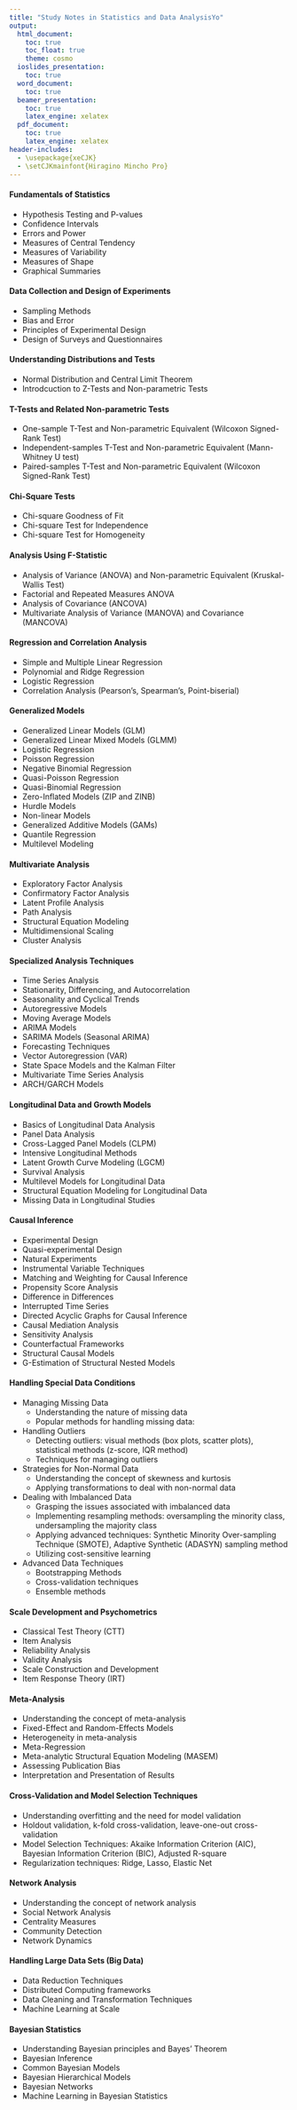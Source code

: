 ```yaml
---
title: "Study Notes in Statistics and Data AnalysisYo"
output: 
  html_document:
    toc: true
    toc_float: true
    theme: cosmo
  ioslides_presentation:
    toc: true
  word_document:
    toc: true
  beamer_presentation:
    toc: true
    latex_engine: xelatex
  pdf_document:
    toc: true
    latex_engine: xelatex
header-includes:
  - \usepackage{xeCJK}
  - \setCJKmainfont{Hiragino Mincho Pro}
---
```


#### Fundamentals of Statistics
- Hypothesis Testing and P-values
- Confidence Intervals
- Errors and Power
- Measures of Central Tendency
- Measures of Variability
- Measures of Shape
- Graphical Summaries

#### Data Collection and Design of Experiments
- Sampling Methods
- Bias and Error
- Principles of Experimental Design
- Design of Surveys and Questionnaires

#### Understanding Distributions and Tests
- Normal Distribution and Central Limit Theorem
- Introdcuction to Z-Tests and Non-parametric Tests

#### T-Tests and Related Non-parametric Tests
- One-sample T-Test and Non-parametric Equivalent (Wilcoxon Signed-Rank Test)
- Independent-samples T-Test and Non-parametric Equivalent (Mann-Whitney U test)
- Paired-samples T-Test and Non-parametric Equivalent (Wilcoxon Signed-Rank Test)
   
#### Chi-Square Tests
- Chi-square Goodness of Fit
- Chi-square Test for Independence
- Chi-square Test for Homogeneity

#### Analysis Using F-Statistic
- Analysis of Variance (ANOVA) and Non-parametric Equivalent (Kruskal-Wallis Test)
- Factorial and Repeated Measures ANOVA
- Analysis of Covariance (ANCOVA)
- Multivariate Analysis of Variance (MANOVA) and Covariance (MANCOVA)

#### Regression and Correlation Analysis
- Simple and Multiple Linear Regression
- Polynomial and Ridge Regression
- Logistic Regression
- Correlation Analysis (Pearson's, Spearman's, Point-biserial)

#### Generalized Models
- Generalized Linear Models (GLM)
- Generalized Linear Mixed Models (GLMM)
- Logistic Regression
- Poisson Regression
- Negative Binomial Regression
- Quasi-Poisson Regression
- Quasi-Binomial Regression
- Zero-Inflated Models (ZIP and ZINB)
- Hurdle Models
- Non-linear Models
- Generalized Additive Models (GAMs)
- Quantile Regression
- Multilevel Modeling

#### Multivariate Analysis
- Exploratory Factor Analysis
- Confirmatory Factor Analysis
- Latent Profile Analysis
- Path Analysis
- Structural Equation Modeling
- Multidimensional Scaling
- Cluster Analysis

#### Specialized Analysis Techniques
- Time Series Analysis
- Stationarity, Differencing, and Autocorrelation
- Seasonality and Cyclical Trends
- Autoregressive Models
- Moving Average Models
- ARIMA Models
- SARIMA Models (Seasonal ARIMA)
- Forecasting Techniques
- Vector Autoregression (VAR)
- State Space Models and the Kalman Filter
- Multivariate Time Series Analysis
- ARCH/GARCH Models

#### Longitudinal Data and Growth Models
- Basics of Longitudinal Data Analysis
- Panel Data Analysis
- Cross-Lagged Panel Models (CLPM)
- Intensive Longitudinal Methods
- Latent Growth Curve Modeling (LGCM)
- Survival Analysis
- Multilevel Models for Longitudinal Data
- Structural Equation Modeling for Longitudinal Data
- Missing Data in Longitudinal Studies

#### Causal Inference
- Experimental Design
- Quasi-experimental Design
- Natural Experiments
- Instrumental Variable Techniques
- Matching and Weighting for Causal Inference
- Propensity Score Analysis
- Difference in Differences
- Interrupted Time Series
- Directed Acyclic Graphs for Causal Inference
- Causal Mediation Analysis
- Sensitivity Analysis
- Counterfactual Frameworks
- Structural Causal Models
- G-Estimation of Structural Nested Models

#### Handling Special Data Conditions

- Managing Missing Data
    + Understanding the nature of missing data
    + Popular methods for handling missing data:
- Handling Outliers
    + Detecting outliers: visual methods (box plots, scatter plots), statistical methods (z-score, IQR method)
    + Techniques for managing outliers
- Strategies for Non-Normal Data
    + Understanding the concept of skewness and kurtosis
    + Applying transformations to deal with non-normal data
- Dealing with Imbalanced Data
    + Grasping the issues associated with imbalanced data
    + Implementing resampling methods: oversampling the minority class, undersampling the majority class
    + Applying advanced techniques: Synthetic Minority Over-sampling Technique (SMOTE), Adaptive Synthetic (ADASYN) sampling method
    + Utilizing cost-sensitive learning
    
- Advanced Data Techniques
    + Bootstrapping Methods
    + Cross-validation techniques
    + Ensemble methods


#### Scale Development and Psychometrics

- Classical Test Theory (CTT)
- Item Analysis
- Reliability Analysis
- Validity Analysis
- Scale Construction and Development
- Item Response Theory (IRT)

#### Meta-Analysis
- Understanding the concept of meta-analysis
- Fixed-Effect and Random-Effects Models
- Heterogeneity in meta-analysis
- Meta-Regression
- Meta-analytic Structural Equation Modeling (MASEM)
- Assessing Publication Bias
- Interpretation and Presentation of Results

#### Cross-Validation and Model Selection Techniques
- Understanding overfitting and the need for model validation
- Holdout validation, k-fold cross-validation, leave-one-out cross-validation
- Model Selection Techniques: Akaike Information Criterion (AIC), Bayesian Information Criterion (BIC), Adjusted R-square
- Regularization techniques: Ridge, Lasso, Elastic Net

#### Network Analysis
- Understanding the concept of network analysis
- Social Network Analysis
- Centrality Measures
- Community Detection
- Network Dynamics

#### Handling Large Data Sets (Big Data)
- Data Reduction Techniques
- Distributed Computing frameworks
- Data Cleaning and Transformation Techniques
- Machine Learning at Scale

#### Bayesian Statistics
- Understanding Bayesian principles and Bayes' Theorem
- Bayesian Inference
- Common Bayesian Models
- Bayesian Hierarchical Models
- Bayesian Networks
- Machine Learning in Bayesian Statistics